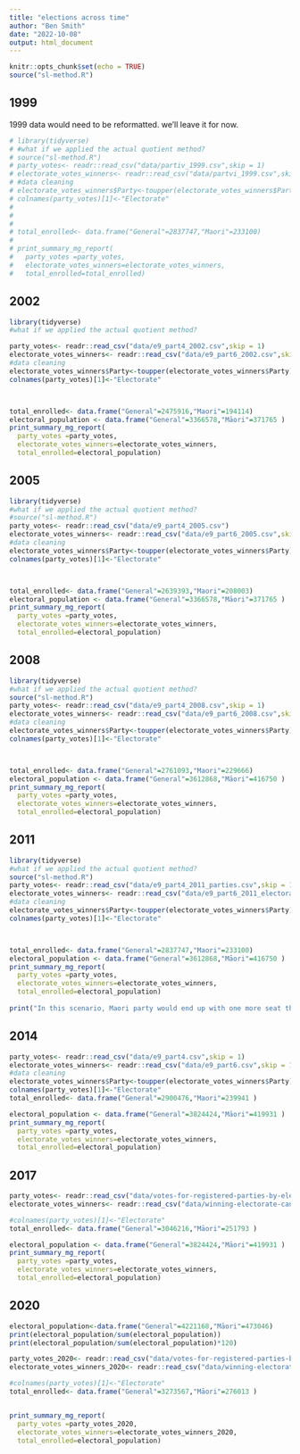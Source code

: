 ```yaml
---
title: "elections across time"
author: "Ben Smith"
date: "2022-10-08"
output: html_document
---
```


```r
knitr::opts_chunk$set(echo = TRUE)
source("sl-method.R")
```


## 1999

1999 data would need to be reformatted. we'll leave it for now.
```r

# library(tidyverse)
# #what if we applied the actual quotient method?
# source("sl-method.R")
# party_votes<- readr::read_csv("data/partiv_1999.csv",skip = 1)
# electorate_votes_winners<- readr::read_csv("data/partvi_1999.csv",skip = 1)
# #data cleaning
# electorate_votes_winners$Party<-toupper(electorate_votes_winners$Party)
# colnames(party_votes)[1]<-"Electorate"
# 
# 
# 
# total_enrolled<- data.frame("General"=2837747,"Maori"=233100)
# 
# print_summary_mg_report(
#   party_votes =party_votes, 
#   electorate_votes_winners=electorate_votes_winners,
#   total_enrolled=total_enrolled)

```

## 2002


```r
library(tidyverse)
#what if we applied the actual quotient method?

party_votes<- readr::read_csv("data/e9_part4_2002.csv",skip = 1)
electorate_votes_winners<- readr::read_csv("data/e9_part6_2002.csv",skip = 1)
#data cleaning
electorate_votes_winners$Party<-toupper(electorate_votes_winners$Party)
colnames(party_votes)[1]<-"Electorate"



total_enrolled<- data.frame("General"=2475916,"Maori"=194114)
electoral_population <- data.frame("General"=3366578,"Māori"=371765 )
print_summary_mg_report(
  party_votes =party_votes, 
  electorate_votes_winners=electorate_votes_winners,
  total_enrolled=electoral_population)

```

## 2005


```r
library(tidyverse)
#what if we applied the actual quotient method?
#source("sl-method.R")
party_votes<- readr::read_csv("data/e9_part4_2005.csv")
electorate_votes_winners<- readr::read_csv("data/e9_part6_2005.csv",skip = 1)
#data cleaning
electorate_votes_winners$Party<-toupper(electorate_votes_winners$Party)
colnames(party_votes)[1]<-"Electorate"



total_enrolled<- data.frame("General"=2639393,"Maori"=208003)
electoral_population <- data.frame("General"=3366578,"Māori"=371765 )
print_summary_mg_report(
  party_votes =party_votes, 
  electorate_votes_winners=electorate_votes_winners,
  total_enrolled=electoral_population)

```

## 2008

```r
library(tidyverse)
#what if we applied the actual quotient method?
source("sl-method.R")
party_votes<- readr::read_csv("data/e9_part4_2008.csv",skip = 1)
electorate_votes_winners<- readr::read_csv("data/e9_part6_2008.csv",skip = 1)
#data cleaning
electorate_votes_winners$Party<-toupper(electorate_votes_winners$Party)
colnames(party_votes)[1]<-"Electorate"



total_enrolled<- data.frame("General"=2761093,"Maori"=229666)
electoral_population <- data.frame("General"=3612868,"Māori"=416750 )
print_summary_mg_report(
  party_votes =party_votes, 
  electorate_votes_winners=electorate_votes_winners,
  total_enrolled=electoral_population)

```

## 2011

```r
library(tidyverse)
#what if we applied the actual quotient method?
source("sl-method.R")
party_votes<- readr::read_csv("data/e9_part4_2011_parties.csv",skip = 1)
electorate_votes_winners<- readr::read_csv("data/e9_part6_2011_electorates.csv",skip = 1)
#data cleaning
electorate_votes_winners$Party<-toupper(electorate_votes_winners$Party)
colnames(party_votes)[1]<-"Electorate"



total_enrolled<- data.frame("General"=2837747,"Maori"=233100)
electoral_population <- data.frame("General"=3612868,"Māori"=416750 )
print_summary_mg_report(
  party_votes =party_votes, 
  electorate_votes_winners=electorate_votes_winners,
  total_enrolled=electoral_population)
  
print("In this scenario, Maori party would end up with one more seat than shown, because they won three list seats in 2011.")

```


## 2014

```r
party_votes<- readr::read_csv("data/e9_part4.csv",skip = 1)
electorate_votes_winners<- readr::read_csv("data/e9_part6.csv",skip = 1)
#data cleaning
electorate_votes_winners$Party<-toupper(electorate_votes_winners$Party)
colnames(party_votes)[1]<-"Electorate"
total_enrolled<- data.frame("General"=2900476,"Maori"=239941 )

electoral_population <- data.frame("General"=3824424,"Māori"=419931 )
print_summary_mg_report(
  party_votes =party_votes, 
  electorate_votes_winners=electorate_votes_winners,
  total_enrolled=electoral_population)

```



## 2017


```r

party_votes<- readr::read_csv("data/votes-for-registered-parties-by-electorate_2017.csv",skip = 1)
electorate_votes_winners<- readr::read_csv("data/winning-electorate-candidates_2017.csv",skip = 1)

#colnames(party_votes)[1]<-"Electorate"
total_enrolled<- data.frame("General"=3046216,"Māori"=251793 )

electoral_population <- data.frame("General"=3824424,"Māori"=419931 )
print_summary_mg_report(
  party_votes =party_votes, 
  electorate_votes_winners=electorate_votes_winners,
  total_enrolled=electoral_population)

```




## 2020

```r
electoral_population<-data.frame("General"=4221168,"Māori"=473046)
print(electoral_population/sum(electoral_population))
print(electoral_population/sum(electoral_population)*120)
```

```r

party_votes_2020<- readr::read_csv("data/votes-for-registered-parties-by-electorate_2020.csv",skip = 1)
electorate_votes_winners_2020<- readr::read_csv("data/winning-electorate-candidates_2020.csv",skip = 1)

#colnames(party_votes)[1]<-"Electorate"
total_enrolled<- data.frame("General"=3273567,"Māori"=276013 )


print_summary_mg_report(
  party_votes =party_votes_2020, 
  electorate_votes_winners=electorate_votes_winners_2020,
  total_enrolled=electoral_population)

```